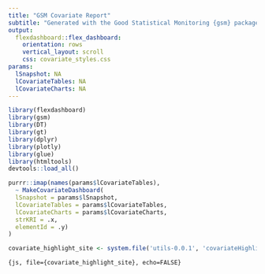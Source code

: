 ```yaml
---
title: "GSM Covariate Report"
subtitle: "Generated with the Good Statistical Monitoring {gsm} package"
output: 
  flexdashboard::flex_dashboard:
    orientation: rows
    vertical_layout: scroll
    css: covariate_styles.css
params:
  lSnapshot: NA
  lCovariateTables: NA
  lCovariateCharts: NA
---
```


```r
library(flexdashboard)
library(gsm)
library(DT)
library(gt)
library(dplyr)
library(plotly)
library(glue)
library(htmltools)
devtools::load_all()
```


```r
purrr::imap(names(params$lCovariateTables), 
  ~ MakeCovariateDashboard(
  lSnapshot = params$lSnapshot, 
  lCovariateTables = params$lCovariateTables, 
  lCovariateCharts = params$lCovariateCharts,
  strKRI = .x,
  elementId = .y)
)
```

```r
covariate_highlight_site <- system.file('utils-0.0.1', 'covariateHighlightSite.js', package = "gsm")
```

```{js, file={covariate_highlight_site}, echo=FALSE}
```


